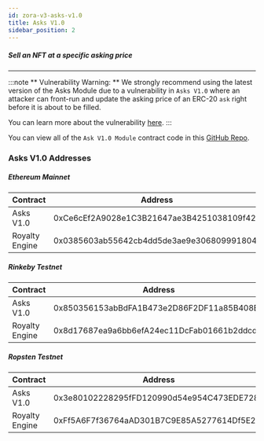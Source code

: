 ```yaml
---
id: zora-v3-asks-v1.0
title: Asks V1.0 
sidebar_position: 2
---
```


##### Sell an NFT at a specific asking price

---

:::note 
** Vulnerability Warning: ** We strongly recommend using the latest version of the Asks Module
due to a vulnerability in `Asks V1.0` where an attacker can front-run and update the asking price of an ERC-20 `ask` right before it is about to be filled. 

You can learn more about the vulnerability [here](https://zora.mirror.xyz/JeFZXnWb6jfJPon1rruXW-XJcoUVfgeNhu4XTYO3yFM).
:::

You can view all of the `Ask V1.0 Module` contract code in this [GitHub Repo](https://github.com/ourzora/v3/blob/main/contracts/modules/Asks/V1/AsksV1.sol).

### Asks V1.0 Addresses

##### Ethereum Mainnet
| **Contract**       | **Address**                                |
| ------------       | ------------------------------------------ |
| Asks V1.0          | 0xCe6cEf2A9028e1C3B21647ae3B4251038109f42a |
| Royalty Engine     | 0x0385603ab55642cb4dd5de3ae9e306809991804f |

##### Rinkeby Testnet
| **Contract**       | **Address**                                |
| ------------       | ------------------------------------------ |
| Asks V1.0          | 0x850356153abBdFA1B473e2D86F2DF11a85B408B8 |
| Royalty Engine     | 0x8d17687ea9a6bb6efA24ec11DcFab01661b2ddcd |

##### Ropsten Testnet
| **Contract**       | **Address**                                |
| ------------       | ------------------------------------------ |
| Asks V1.0          | 0x3e80102228295fFD120990d54e954C473EDE7280 |
| Royalty Engine     | 0xFf5A6F7f36764aAD301B7C9E85A5277614Df5E26 |
